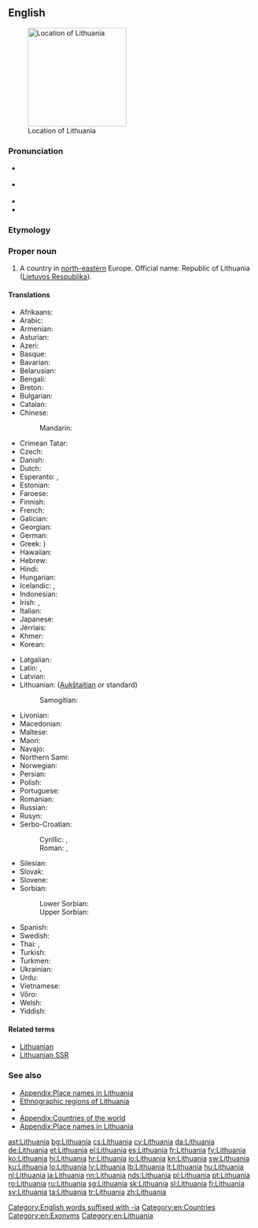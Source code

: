 ==English==
{{wikipedia}}
[[Image:EU_location_LIT.png|thumb|200px|Location of Lithuania]]

===Pronunciation===
* {{a|UK}} {{IPA|/ˌlɪθ.juˈeɪ.ni.ə/|/ˌlɪθ.uˈeɪ.ni.ə/}}
* {{a|US}} {{IPA|/ˌlɪθ.uˈeɪ.ni.ə/|/ˌlɪθ.uˈweɪ.ni.ə/}}
* {{audio|en-us-Lithuania.ogg|Audio (US)}}
* {{rhymes|eɪniə}}

===Etymology===
{{rfe|lang=en}}

===Proper noun===
{{en-proper noun}}

# A country in [[north-eastern]] Europe. Official name: Republic of Lithuania ([[Lietuvos Respublika]]).

====Translations====
{{trans-top|country}}
* Afrikaans: {{t|af|Litaue}}
* Arabic: {{t|ar|لتوانيا|f|tr=Litwaaniya}}
* Armenian: {{t|hy|Լիտվա|tr=Litva}}
* Asturian: {{t+|ast|Lituania}}
* Azeri: {{t+|az|Litva}}
* Basque: {{t+|eu|Lituania}}
* Bavarian: {{t|bar|Litaun}}
* Belarusian: {{t|be|Літва|f|tr=Litvá}}
* Bengali: {{t|bn|লিথুয়ানিয়া|tr=lituyaniya|sc=Beng}}
* Breton: {{t|br|Lituania}}
* Bulgarian: {{t+|bg|Литва|f|tr=Litva}}
* Catalan: {{t+|ca|Lituània|f}}
* Chinese:
*: Mandarin: {{t+|cmn|立陶宛|tr=Lìtáowǎn|sc=Hani}}
* Crimean Tatar: {{t|crh|Litvaniya}}
* Czech: {{t+|cs|Litva}}
* Danish: {{t+|da|Litauen}}
* Dutch: {{t+|nl|Litouwen}}
* Esperanto: {{t|eo|Litovio}}, {{t|eo|Litovujo}}
* Estonian: {{t+|et|Leedu}}
* Faroese: {{t+|fo|Litava|n}}
* Finnish: {{t+|fi|Liettua}}
* French: {{t+|fr|Lituanie|f}}
* Galician: {{t+|gl|Lituania|f}}
* Georgian: {{t|ka|ლიტვა|tr=litva|sc=Geor}}
* German: {{t+|de|Litauen}}
* Greek: {{t+|el|Λιθουανία|f|tr=Lithouanía}})
* Hawaiian: {{t|haw|Lituania}}
* Hebrew: {{t+|he|ליטא|f|tr=Lita|sc=Hebr}}
* Hindi: {{t+|hi|लिथुआनिया|tr=lithuāniyā|sc=Deva}}
* Hungarian: {{t+|hu|Litvánia}}
* Icelandic: {{t|is|Litáen}}, {{t+|is|Litháen}}
* Indonesian: {{t|id|Lithuania}}
* Irish: {{t|ga|Liotuáin|f|alt=An Liotuáin}}, {{t|ga|Poblacht na Liotuáine|f}}
* Italian: {{t+|it|Lituania|f}}
* Japanese: {{t+|ja|リトアニア|tr=Ritoania}}
* Jèrriais: {{t|roa-jer|Lithuanie|f}}
* Khmer: {{t|km|លីទុយអានី|tr=liituyaanii|sc=Khmr}}
* Korean: {{t+|ko|리투아니아|tr=Rituania|sc=Kore}}
{{trans-mid}}
* Latgalian: {{t|ltg|Lītova|f}}
* Latin: {{t|la|Lituania|f}}, {{t|la|Lithuania|f}}
* Latvian: {{t+|lv|Lietuva|f}}
* Lithuanian: {{t+|lt|Lietuva|f}} ([[Aukštaitian]] or standard)
*: Samogitian: {{t|sgs|Lietova|f}}
* Livonian: {{t|liv|Leišmō}}
* Macedonian: {{t+|mk|Литванија|f|tr=Litvanija}}
* Maltese: {{t|mt|Litwanja|f|alt=Il-Litwanja}}
* Maori: {{t|mi|Rituānia}}
* Navajo: {{t|nv|Łitʼoowę́ęya}}
* Northern Sami: {{t|se|Lietuva}}
* Norwegian: {{t+|no|Litauen}}
* Persian: {{t+|fa|لیتوانی|tr=Litvâni|sc=fa-Arab}}
* Polish: {{t+|pl|Litwa|f}}
* Portuguese: {{t+|pt|Lituânia}}
* Romanian: {{t+|ro|Lituania|f}}
* Russian: {{t+|ru|Литва|f|tr=Litvá}}
* Rusyn: {{t|rue|Літва|f}}
* Serbo-Croatian:
*: Cyrillic: {{t|sh|Литванија|f}}, {{t|sh|Литва|f}}
*: Roman: {{t|sh|Litvanija|f}}, {{t|sh|Litva|f}}
* Silesian: {{t|szl|Litwa|f}}
* Slovak: {{t|sk|Litva|f}}
* Slovene: {{t|sl|Lítva|f}}
* Sorbian:
*: Lower Sorbian: {{t|dsb|Litawska|f}}
*: Upper Sorbian: {{t|hsb|Litawska|f}}
* Spanish: {{t+|es|Lituania}}
* Swedish: {{t+|sv|Litauen}}
* Thai: {{t|th|ประเทศลิธัวเนีย|tr=bpràtêt lítuania|sc=Thai}}, {{t|th|ลิธัวเนีย|tr=lítuania|sc=Thai}}
* Turkish: {{t+|tr|Litvanya}}
* Turkmen: {{t|tk|Litwa}}
* Ukrainian: {{t+|uk|Литва|f|tr=Lytvá}}
* Urdu: {{t|ur|لیتھوینیا|tr=lithuāniyā|sc=ur-Arab}}
* Vietnamese: {{t|vi|Lítva}}
* Võro: {{t|vro|Leedu}}
* Welsh: {{t+|cy|Lithwania}}
* Yiddish: {{t|yi|ליטע|f|tr=lite|sc=Hebr}}
{{trans-bottom}}

====Related terms====
* [[Lithuanian]]
* [[Lithuanian SSR]]

===See also===
* [[Appendix:Place names in Lithuania]]
* [[:Template:Lithuania map|Ethnographic regions of Lithuania]]
* {{list:countries of Europe/en}}
* [[Appendix:Countries of the world]]
* [[Appendix:Place names in Lithuania]]

[[Category:English words suffixed with -ia]]
[[Category:en:Countries]]
[[Category:en:Exonyms]]
[[Category:en:Lithuania]]

[[ast:Lithuania]]
[[bg:Lithuania]]
[[cs:Lithuania]]
[[cy:Lithuania]]
[[da:Lithuania]]
[[de:Lithuania]]
[[et:Lithuania]]
[[el:Lithuania]]
[[es:Lithuania]]
[[fr:Lithuania]]
[[fy:Lithuania]]
[[ko:Lithuania]]
[[hi:Lithuania]]
[[hr:Lithuania]]
[[io:Lithuania]]
[[kn:Lithuania]]
[[sw:Lithuania]]
[[ku:Lithuania]]
[[lo:Lithuania]]
[[lv:Lithuania]]
[[lb:Lithuania]]
[[lt:Lithuania]]
[[hu:Lithuania]]
[[nl:Lithuania]]
[[ja:Lithuania]]
[[nn:Lithuania]]
[[nds:Lithuania]]
[[pl:Lithuania]]
[[pt:Lithuania]]
[[ro:Lithuania]]
[[ru:Lithuania]]
[[sg:Lithuania]]
[[sk:Lithuania]]
[[sl:Lithuania]]
[[fi:Lithuania]]
[[sv:Lithuania]]
[[ta:Lithuania]]
[[tr:Lithuania]]
[[zh:Lithuania]]